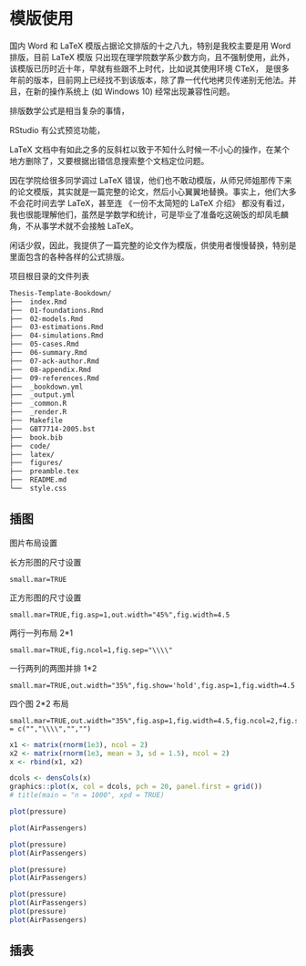 # 模版使用

国内 Word 和 LaTeX 模版占据论文排版的十之八九，特别是我校主要是用 Word 排版，目前 LaTeX 模版 只出现在理学院数学系少数方向，且不强制使用，此外，该模版已历时近十年，早就有些跟不上时代，比如说其使用环境 CTeX， 是很多年前的版本，目前网上已经找不到该版本，除了靠一代代地拷贝传递别无他法。并且，在新的操作系统上 (如 Windows 10) 经常出现兼容性问题。

排版数学公式是相当复杂的事情，

RStudio 有公式预览功能，

LaTeX 文档中有如此之多的反斜杠以致于不知什么时候一不小心的操作，在某个地方删除了，又要根据出错信息搜索整个文档定位问题。

因在学院给很多同学调过 LaTeX 错误，他们也不敢动模版，从师兄师姐那传下来的论文模版，其实就是一篇完整的论文，然后小心翼翼地替换。事实上，他们大多不会花时间去学 LaTeX，甚至连 《一份不太简短的 LaTeX 介绍》 都没有看过，我也很能理解他们，虽然是学数学和统计，可是毕业了准备吃这碗饭的却凤毛麟角，不从事学术就不会接触 LaTeX。 

闲话少叙，因此，我提供了一篇完整的论文作为模版，供使用者慢慢替换，特别是里面包含的各种各样的公式排版。


项目根目录的文件列表

```markdown
Thesis-Template-Bookdown/
├──  index.Rmd
├──  01-foundations.Rmd
├──  02-models.Rmd
├──  03-estimations.Rmd
├──  04-simulations.Rmd
├──  05-cases.Rmd
├──  06-summary.Rmd
├──  07-ack-author.Rmd
├──  08-appendix.Rmd
├──  09-references.Rmd
├──  _bookdown.yml
├──  _output.yml
├──  _common.R
├──  _render.R
├──  Makefile
├──  GBT7714-2005.bst
├──  book.bib
├──  code/
├──  latex/
├──  figures/
├──  preamble.tex
├──  README.md
└──  style.css
```

## 插图

图片布局设置

长方形图的尺寸设置

```
small.mar=TRUE
```

正方形图的尺寸设置

```
small.mar=TRUE,fig.asp=1,out.width="45%",fig.width=4.5
```

两行一列布局 2*1

```
small.mar=TRUE,fig.ncol=1,fig.sep="\\\\"
```

一行两列的两图并排 1*2

```
small.mar=TRUE,out.width="35%",fig.show='hold',fig.asp=1,fig.width=4.5
```


四个图 2*2 布局

```
small.mar=TRUE,out.width="35%",fig.asp=1,fig.width=4.5,fig.ncol=2,fig.sep = c("","\\\\","","")
```

```r
x1 <- matrix(rnorm(1e3), ncol = 2)
x2 <- matrix(rnorm(1e3, mean = 3, sd = 1.5), ncol = 2)
x <- rbind(x1, x2)

dcols <- densCols(x)
graphics::plot(x, col = dcols, pch = 20, panel.first = grid())
# title(main = "n = 1000", xpd = TRUE)
```


```r
plot(pressure)
```

```r
plot(AirPassengers)
```


```r
plot(pressure)
plot(AirPassengers)
```


```r
plot(pressure)
plot(AirPassengers)
```


```r
plot(pressure)
plot(AirPassengers)
plot(pressure)
plot(AirPassengers)
```

## 插表

